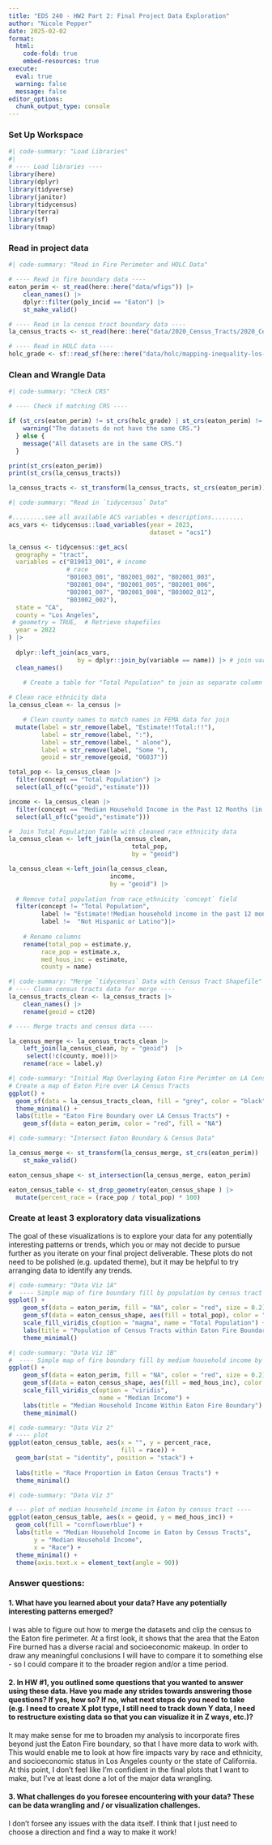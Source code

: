 ```yaml
---
title: "EDS 240 - HW2 Part 2: Final Project Data Exploration"
author: "Nicole Pepper"
date: 2025-02-02
format:
  html:
    code-fold: true
    embed-resources: true
execute: 
  eval: true
  warning: false
  message: false
editor_options: 
  chunk_output_type: console
---
```



### Set Up Workspace
```r
#| code-summary: "Load Libraries"
#| 
# ---- Load libraries ----
library(here)
library(dplyr)
library(tidyverse)
library(janitor)
library(tidycensus)
library(terra)
library(sf)
library(tmap)

```

### Read in project data
```r
#| code-summary: "Read in Fire Perimeter and HOLC Data"

# ---- Read in fire boundary data ----
eaton_perim <- st_read(here::here("data/wfigs")) |>
    clean_names() |>
    dplyr::filter(poly_incid == "Eaton") |>
    st_make_valid()

# ---- Read in la census tract boundary data ----
la_census_tracts <- st_read(here::here("data/2020_Census_Tracts/2020_Census_Tracts.shp"))

# ---- Read in HOLC data ----
holc_grade <- sf::read_sf(here::here("data/holc/mapping-inequality-los-angeles.json")) 


```

### Clean and Wrangle Data
```r
#| code-summary: "Check CRS"

# ---- Check if matching CRS ----

if (st_crs(eaton_perim) != st_crs(holc_grade) | st_crs(eaton_perim) != st_crs(holc_grade)| st_crs(eaton_perim) != st_crs(la_census_tracts)) {
    warning("The datasets do not have the same CRS.")
  } else {
    message("All datasets are in the same CRS.")
  }

print(st_crs(eaton_perim))
print(st_crs(la_census_tracts))

la_census_tracts <- st_transform(la_census_tracts, st_crs(eaton_perim))


```

```r
#| code-summary: "Read in `tidycensus` Data"

#.........see all available ACS variables + descriptions.........
acs_vars <- tidycensus::load_variables(year = 2023,
                                       dataset = "acs1")

la_census <- tidycensus::get_acs(
  geography = "tract",
  variables = c("B19013_001", # income
                # race 
                "B01003_001", "B02001_002", "B02001_003",
                "B02001_004", "B02001_005", "B02001_006",
                "B02001_007", "B02001_008", "B03002_012",
                "B03002_002"),  
  state = "CA",
  county = "Los Angeles",
 # geometry = TRUE,  # Retrieve shapefiles
  year = 2022
) |>
    
  dplyr::left_join(acs_vars,
                   by = dplyr::join_by(variable == name)) |> # join variable descriptions (so we know what's what!)
  clean_names()
    
    # Create a table for "Total Population" to join as separate column

# Clean race ethnicity data
la_census_clean <- la_census |>

    # Clean county names to match names in FEMA data for join
  mutate(label = str_remove(label, "Estimate!!Total:!!"),
         label = str_remove(label, ":"),
         label = str_remove(label, " alone"),
         label = str_remove(label, "Some "),
         geoid = str_remove(geoid, "06037")) 

total_pop <- la_census_clean |>
  filter(concept == "Total Population") |>
  select(all_of(c("geoid","estimate")))

income <- la_census_clean |>
  filter(concept == "Median Household Income in the Past 12 Months (in 2023 Inflation-Adjusted Dollars)") |>
  select(all_of(c("geoid","estimate")))

#  Join Total Population Table with cleaned race ethnicity data
la_census_clean <- left_join(la_census_clean,
                                  total_pop,
                                  by = "geoid")

la_census_clean <-left_join(la_census_clean,
                            income,
                            by = "geoid") |>
      
  # Remove total population from race_ethnicity `concept` field
  filter(concept != "Total Population",
         label != "Estimate!!Median household income in the past 12 months (in 2023 inflation-adjusted dollars)",
         label !=  "Not Hispanic or Latino")|>
    
    # Rename columns
    rename(total_pop = estimate.y,
         race_pop = estimate.x,
         med_hous_inc = estimate,
         county = name)


```


```r
#| code-summary: "Merge `tidycensus` Data with Census Tract Shapefile"
# ---- Clean census tracts data for merge ----
la_census_tracts_clean <- la_census_tracts |>
    clean_names() |>
    rename(geoid = ct20)

# ---- Merge tracts and census data ----

la_census_merge <- la_census_tracts_clean |>
    left_join(la_census_clean, by = "geoid")  |>
     select(!c(county, moe))|>
    rename(race = label.y) 
```

```r
#| code-summary: "Initial Map Overlaying Eaton Fire Perimter on LA Census Tracks"
# Create a map of Eaton Fire over LA Census Tracts
ggplot() +
  geom_sf(data = la_census_tracts_clean, fill = "grey", color = "black", size = 0.1) +
  theme_minimal() +
  labs(title = "Eaton Fire Boundary over LA Census Tracts") +
    geom_sf(data = eaton_perim, color = "red", fill = "NA")
```


```r
#| code-summary: "Intersect Eaton Boundary & Census Data"

la_census_merge <- st_transform(la_census_merge, st_crs(eaton_perim)) |>
    st_make_valid()

eaton_census_shape <- st_intersection(la_census_merge, eaton_perim)

eaton_census_table <- st_drop_geometry(eaton_census_shape ) |>  
  mutate(percent_race = (race_pop / total_pop) * 100)

```

### Create at least 3 exploratory data visualizations

The goal of these visualizations is to explore your data for any potentially interesting patterns or trends, which you or may not decide to pursue further as you iterate on your final project deliverable. These plots do not need to be polished (e.g. updated theme), but it may be helpful to try arranging data to identify any trends.

```r
#| code-summary: "Data Viz 1A"
#  ---- Simple map of fire boundary fill by population by census tract ----
ggplot() +
    geom_sf(data = eaton_perim, fill = "NA", color = "red", size = 0.2) +
    geom_sf(data = eaton_census_shape, aes(fill = total_pop), color = "black", size = 0.1) +
    scale_fill_viridis_c(option = "magma", name = "Total Population") +  
    labs(title = "Population of Census Tracts within Eaton Fire Boundary") +
    theme_minimal()

```

```r
#| code-summary: "Data Viz 1B"
#  ---- Simple map of fire boundary fill by medium household income by census tract ----
ggplot() +
    geom_sf(data = eaton_perim, fill = "NA", color = "red", size = 0.2) +
    geom_sf(data = eaton_census_shape, aes(fill = med_hous_inc), color = "black", size = 0.1) +
    scale_fill_viridis_c(option = "viridis",
                         name = "Median Income") +  
    labs(title = "Median Household Income Within Eaton Fire Boundary") +
    theme_minimal()

```


```r
#| code-summary: "Data Viz 2"
# ---- plot
ggplot(eaton_census_table, aes(x = "", y = percent_race,
                               fill = race)) +
  geom_bar(stat = "identity", position = "stack") +
    
  labs(title = "Race Proportion in Eaton Census Tracts") +
  theme_minimal()
```


```r
#| code-summary: "Data Viz 3"

# --- plot of median household income in Eaton by census tract ----
ggplot(eaton_census_table, aes(x = geoid, y = med_hous_inc)) +
  geom_col(fill = "cornflowerblue") +
  labs(title = "Median Household Income in Eaton by Census Tracts",
       y = "Median Household Income",
       x = "Race") +
  theme_minimal() +
  theme(axis.text.x = element_text(angle = 90)) 

```


### Answer questions:
#### 1. What have you learned about your data? Have any potentially interesting patterns emerged?
I was able to figure out how to merge the datasets and clip the census to the Eaton fire perimeter. At a first look, it shows that the area that the Eaton Fire burned has a diverse racial and socioeconomic makeup. In order to draw any meaningful conclusions I will have to compare it to something else - so I could compare it to the broader region and/or a time period.

#### 2. In HW #1, you outlined some questions that you wanted to answer using these data. Have you made any strides towards answering those questions? If yes, how so? If no, what next steps do you need to take (e.g. I need to create X plot type, I still need to track down Y data, I need to restructure existing data so that you can visualize it in Z ways, etc.)?
It may make sense for me to broaden my analysis to incorporate fires beyond just the Eaton Fire boundary, so that I have more data to work with. This would enable me to look at how fire impacts vary by race and ethnicity, and socioeconomic status in Los Angeles county or the state of California. At this point, I don't feel like I'm confidient in the final plots that I want to make, but I've at least done a lot of the major data wrangling.

#### 3. What challenges do you foresee encountering with your data? These can be data wrangling and / or visualization challenges.

I don't forsee any issues with the data itself. I think that I just need to choose a direction and find a way to make it work! 

